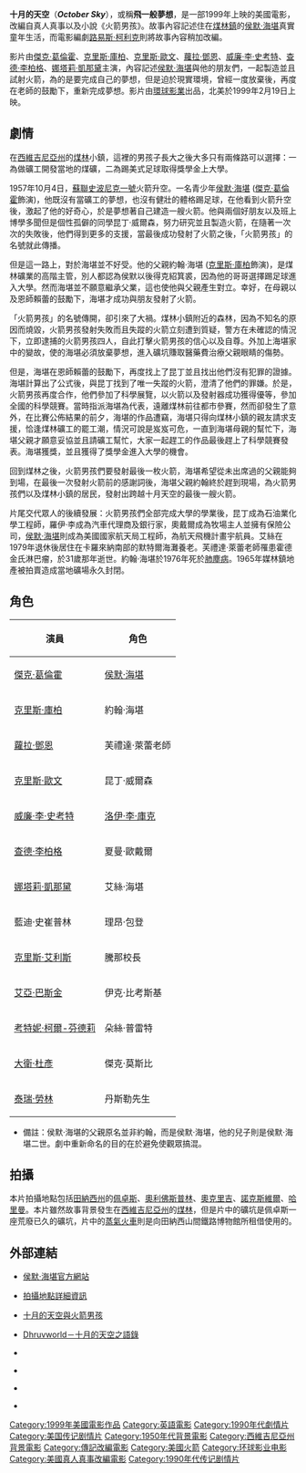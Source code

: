 {{NoteTA 
|1=zh-hans:侯默·海堪;zh-hant:侯麥·希坎姆;
|2=zh-hans:海堪;zh-hant:希坎姆;}}
{{Infobox_Film
| name           = 十月的天空
| original_name  = ''October Sky''
| tw_name        = 十月的天空
| hk_name        = 飛一般夢想
| image          = October Sky ver2.jpg
| image_size     = 225px
| caption        = 《十月的天空》電影海報
| director       = [[喬·強斯頓|喬·強斯頓]] 
| writer         = '''原著小說'''：<br />[[荷默·希坎姆|侯默·海堪]]<br />'''電影劇本'''：<br />[[路易斯·柯利克|路易斯·柯利克]]
| starring       = [[傑克·葛倫霍|傑克·葛倫霍]]<br>[[克里斯·庫柏|克里斯·庫柏]]<br>[[蘿拉·鄧恩|蘿拉·鄧恩]] 
| producer       = [[查爾斯·高登|查爾斯·高登]]<br>[[馬可·史騰伯格|馬可·史騰伯格]] <small>執行監製</small><br>[[緹娜·S·朵林|緹娜·S·朵林]]<small>執行監製</small>
| music          = [[馬克·伊斯漢|馬克·伊斯漢]]
| distributor    = [[環球影業|環球影業]] 
| released       = {{flagicon|USA}} 1999年2月19日<br />{{flagicon|ROC}} 1999年10月30日<br />{{flagicon|Hong Kong}} 1999年11月11日
| runtime        = 108 分鐘
| language       = [[英語|英語]]
| gross          = '''北美'''：<br />32,547,800<br />'''外地'''：<br />$2,128,000<br />'''全球'''：<br />$34,675,800
| budget         = 2千5百萬美元
| imdb_id        = 0132477 
}}

'''十月的天空'''（'''''October Sky'''''），或稱'''飛一般夢想'''，是一部1999年上映的美國電影，改編自真人真事以及小說《火箭男孩》。故事內容記述住在[[科爾伍德_(西維吉尼亞州)|煤林鎮]]的[[荷默·希坎姆|侯默·海堪]]真實童年生活，而電影編劇[[路易斯·柯利克|路易斯·柯利克]]則將故事內容稍加改編。

影片由[[傑克·葛倫霍|傑克·葛倫霍]]、[[克里斯·庫柏|克里斯·庫柏]]、[[克里斯·歐文|克里斯·歐文]]、[[蘿拉·鄧恩|蘿拉·鄧恩]]、[[威廉·李·史考特|威廉·李·史考特]]、[[查德·李柏格|查德·李柏格]]、[[娜塔莉·凱那黛|娜塔莉·凱那黛]]主演，內容記述[[荷默·希坎姆|侯默·海堪]]與他的朋友們，一起製造並且試射火箭，為的是要完成自己的夢想，但是迫於現實環境，曾經一度放棄後，再度在老師的鼓勵下，重新完成夢想。影片由[[環球影業|環球影業]]出品，北美於1999年2月19日上映。

==劇情==
在[[西維吉尼亞州|西維吉尼亞州]]的[[科爾伍德_(西維吉尼亞州)|煤林]]小鎮，這裡的男孩子長大之後大多只有兩條路可以選擇：一為做礦工開發當地的煤礦，二為踢美式足球取得獎學金上大學。

1957年10月4日，[[蘇聯|蘇聯]][[史普尼克1號|史波尼克一號]]火箭升空。一名青少年[[侯默·海堪|侯默·海堪]] ([[傑克·葛倫霍|傑克·葛倫霍]]飾演)，他既沒有當礦工的夢想，也沒有健壯的體格踢足球，在他看到火箭升空後，激起了他的好奇心，於是夢想著自己建造一艘火箭。他與兩個好朋友以及班上博學多聞但是個性孤僻的同學昆丁·威爾森，努力研究並且製造火箭，在隨著一次次的失敗後，他們得到更多的支援，當最後成功發射了火箭之後，「火箭男孩」的名號就此傳播。

但是這一路上，對於海堪並不好受。他的父親約翰·海堪 ([[克里斯·庫柏|克里斯·庫柏]]飾演)，是煤林礦業的高階主管，別人都認為侯默以後得克紹箕裘，因為他的哥哥選擇踢足球進入大學。然而海堪並不願意繼承父業，這也使他與父親產生對立。幸好，在母親以及恩師賴蕾的鼓勵下，海堪才成功與朋友發射了火箭。

「火箭男孩」的名號傳開，卻引來了大禍。煤林小鎮附近的森林，因為不知名的原因而燒毀，火箭男孩發射失敗而且失蹤的火箭立刻遭到質疑，警方在未確認的情況下，立即逮捕的火箭男孩四人，自此打擊火箭男孩的信心以及自尊。外加上海堪家中的變故，使的海堪必須放棄夢想，進入礦坑賺取醫藥費治療父親眼睛的傷勢。

但是，海堪在恩師賴蕾的鼓勵下，再度找上了昆丁並且找出他們沒有犯罪的證據。海堪計算出了公式後，與昆丁找到了唯一失蹤的火箭，澄清了他們的罪嫌。於是，火箭男孩再度合作，他們參加了科學展覽，以火箭以及發射器成功獲得優等，參加全國的科學競賽。當時指派海堪為代表，遠離煤林前往都市參賽，然而卻發生了意外，在比賽公佈結果的前夕，海堪的作品遭竊，海堪只得向煤林小鎮的親友請求支援，恰逢煤林礦工的罷工潮，情況可說是岌岌可危，一直到海堪母親的幫忙下，海堪父親才願意妥協並且請礦工幫忙，大家一起趕工的作品最後趕上了科學競賽發表。海堪獲獎，並且獲得了獎學金進入大學的機會。

回到煤林之後，火箭男孩們要發射最後一枚火箭，海堪希望從未出席過的父親能夠到場，在最後一次發射火箭前的感謝詞後，海堪父親約翰終於趕到現場，為火箭男孩們以及煤林小鎮的居民，發射出跨越十月天空的最後一艘火箭。

片尾交代眾人的後續發展：火箭男孩們全部完成大學的學業後，昆丁成為石油業化學工程師，羅伊·李成為汽車代理商及銀行家，奧戴爾成為牧場主人並擁有保險公司，[[侯默·海堪|侯默·海堪]]則成為美國國家航天局工程師，為航天飛機計畫宇航員。艾絲在1979年退休後居住在卡羅來納南部的默特爾海灘養老。芙禮達·萊蕾老師罹患霍德金氏淋巴瘤，於31歲那年逝世。約翰·海堪於1976年死於[[肺塵病|肺塵病]]。1965年媒林鎮地產被拍賣造成當地礦場永久封閉。

==角色==
{| class="wikitable"
|- bgcolor="CCCCCC"
! 演員 !! 角色
|-
| [[傑克·葛倫霍|傑克·葛倫霍]] || [[侯默·海堪|侯默·海堪]]
|-
| [[克里斯·庫柏|克里斯·庫柏]] || 約翰·海堪
|-
| [[蘿拉·鄧恩|蘿拉·鄧恩]] || 芙禮達·萊蕾老師 
|-
| [[克里斯·歐文|克里斯·歐文]] || 昆丁·威爾森 
|-
| [[威廉·李·史考特|威廉·李·史考特]] || [[洛伊·李·庫克|洛伊·李·庫克]] 
|-
| [[查德·李柏格|查德·李柏格]] || 夏曼·歐戴爾 
|-  
| [[娜塔莉·凱那黛|娜塔莉·凱那黛]] || 艾絲·海堪
|-
| 藍迪·史崔普林 || 理昂·包登 
|-
| [[克里斯·艾利斯|克里斯·艾利斯]] || 騰那校長
|-
| [[艾亞·巴斯金|艾亞·巴斯金]] || 伊克·比考斯基 
|-
| [[考特妮·柯爾-芬德莉|考特妮·柯爾-芬德莉]] || 朵絲·普雷特 
|-  
| [[大衛·杜彥|大衛·杜彥]] || 傑克·莫斯比 
|-
| [[泰瑞·勞林|泰瑞·勞林]] || 丹斯勒先生
|}
*備註：侯默·海堪的父親原名並非約翰，而是侯默·海堪，他的兒子則是侯默·海堪二世。劇中重新命名的目的在於避免使觀眾搞混。

==拍攝==
本片拍攝地點包括[[田納西州|田納西州]]的[[佩卓斯|佩卓斯]]、[[奧利佛斯普林|奧利佛斯普林]]、[[奧克里吉|奧克里吉]]、[[諾克斯維爾|諾克斯維爾]]、[[哈里曼|哈里曼]]。本片雖然故事背景發生在[[西維吉尼亞州|西維吉尼亞州]]的[[科爾伍德_(西維吉尼亞州)|煤林]]，但是片中的礦坑是佩卓斯一座荒廢已久的礦坑，片中的[[蒸氣火車|蒸氣火車]]則是向田納西山間鐵路博物館所租借使用的。

==外部連結==
*{{en}} [http://www.homerhickam.com/ 侯默·海堪官方網站]{{Wayback|url=http://www.homerhickam.com/ |date=20050912055216 }}
*{{en}} [http://www.CoalwoodWestVirginia.com/ 拍攝地點詳細資訊]{{Wayback|url=http://www.coalwoodwestvirginia.com/ |date=20200218030025 }}
*{{en}} [https://web.archive.org/web/20070618162146/http://www.harrymaugans.com/2006/05/03/october-sky-and-rocket-boys/ 十月的天空與火箭男孩]
*{{en}} [https://web.archive.org/web/20071017030657/http://dhruvworld.com/movieoctobersky.htm Dhruvworld－十月的天空之語錄]
*{{en}} {{imdb title|id=0132477|title=十月的天空}}
*{{en}} {{rotten-tomatoes|id=october_sky|title=十月的天空}}
*{{en}} {{metacritic film|id=octobersky|title=十月的天空}}
*{{en}} {{mojo title|id=octobersky|title=十月的天空}}

{{DEFAULTSORT:October Sky}}
[[Category:1999年美國電影作品|Category:1999年美國電影作品]]
[[Category:英語電影|Category:英語電影]]
[[Category:1990年代劇情片|Category:1990年代劇情片]]
[[Category:美国传记剧情片|Category:美国传记剧情片]]
[[Category:1950年代背景電影|Category:1950年代背景電影]]
[[Category:西維吉尼亞州背景電影|Category:西維吉尼亞州背景電影]]
[[Category:傳記改編電影|Category:傳記改編電影]]
[[Category:美國火箭|Category:美國火箭]]
[[Category:环球影业电影|Category:环球影业电影]]
[[Category:美國真人真事改編電影|Category:美國真人真事改編電影]]
[[Category:1990年代传记剧情片|Category:1990年代传记剧情片]]